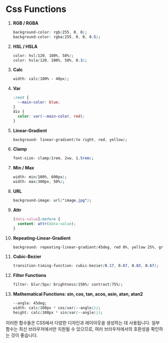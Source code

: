 # Css Functions

1. **RGB / RGBA**

   ```css
   background-color: rgb(255, 0, 0);
   background-color: rgba(255, 0, 0, 0.5);
   ```

2. **HSL / HSLA**

   ```css
   color: hsl(120, 100%, 50%);
   color: hsla(120, 100%, 50%, 0.3);
   ```

3. **Calc**

   ```css
   width: calc(100% - 40px);
   ```

4. **Var**

   ```css
   :root {
     --main-color: blue;
   }
   div {
     color: var(--main-color, red);
   }
   ```

5. **Linear-Gradient**

   ```css
   background: linear-gradient(to right, red, yellow);
   ```

6. **Clamp**

   ```css
   font-size: clamp(1rem, 2vw, 1.5rem);
   ```

7. **Min / Max**

   ```css
   width: min(100%, 600px);
   width: max(300px, 50%);
   ```

8. **URL**

   ```css
   background-image: url("image.jpg");
   ```

9. **Attr**

   ```css
   [data-value]:before {
     content: attr(data-value);
   }
   ```

10. **Repeating-Linear-Gradient**

    ```css
    background: repeating-linear-gradient(45deg, red 0%, yellow 25%, green 50%);
    ```

11. **Cubic-Bezier**

    ```css
    transition-timing-function: cubic-bezier(0.17, 0.67, 0.83, 0.67);
    ```

12. **Filter Functions**

    ```css
    filter: blur(5px) brightness(150%) contrast(75%);
    ```

13. **Mathematical Functions: sin, cos, tan, acos, asin, atan, atan2**
    ```css
    --angle: 45deg;
    width: calc(100px * cos(var(--angle)));
    height: calc(100px * sin(var(--angle)));
    ```

이러한 함수들은 CSS에서 다양한 디자인과 레이아웃을 생성하는 데 사용됩니다. 일부 함수는 최신 브라우저에서만 지원될 수 있으므로, 여러 브라우저에서의 호환성을 확인하는 것이 좋습니다.
